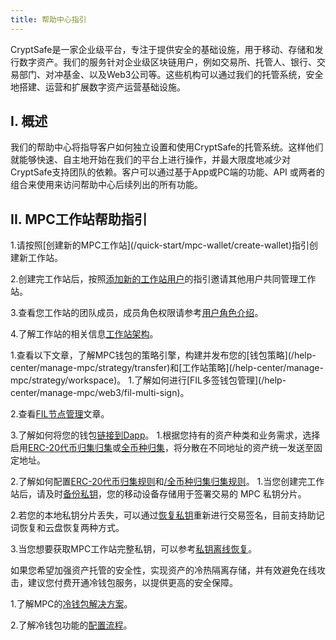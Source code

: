 ---
title: 帮助中心指引
---

 CryptSafe是一家企业级平台，专注于提供安全的基础设施，用于移动、存储和发行数字资产。我们的服务针对企业级区块链用户，例如交易所、托管人、银行、交易部门、对冲基金、以及Web3公司等。这些机构可以通过我们的托管系统，安全地搭建、运营和扩展数字资产运营基础设施。

## I. 概述

我们的帮助中心将指导客户如何独立设置和使用CryptSafe的托管系统。这样他们就能够快速、自主地开始在我们的平台上进行操作，并最大限度地减少对CryptSafe支持团队的依赖。客户可以通过基于App或PC端的功能、API 或两者的组合来使用来访问帮助中心后续列出的所有功能。

## II. MPC工作站帮助指引

<Accordion title="创建并设置您的工作站">
1.请按照[创建新的MPC工作站](/quick-start/mpc-wallet/create-wallet)指引创建新工作站。

2.创建完工作站后，按照[添加新的工作站用户](/help-center/manage-mpc/user-setting/add-user)的指引邀请其他用户共同管理工作站。

3.查看您工作站的团队成员，成员角色权限请参考[用户角色介绍](/help-center/manage-mpc/user-setting/user-role)。

4.了解工作站的相关信息[工作站架构](/help-center/manage-mpc/my-wallet/address-format)。

</Accordion>


<Accordion title="设置您的策略引擎">
1.查看以下文章，了解MPC钱包的策略引擎，构建并发布您的[钱包策略](/help-center/manage-mpc/strategy/transfer)和[工作站策略](/help-center/manage-mpc/strategy/workspace)。

</Accordion>
<Accordion title="使用Web3功能">
1.了解如何进行[FIL多签钱包管理](/help-center/manage-mpc/web3/fil-multi-sign)。

2.查看[FIL节点管理](/help-center/manage-mpc/web3/fil-node)文章。

3.了解如何将您的钱包[链接到Dapp](/help-center/manage-mpc/web3/dapp)。
</Accordion>
<Accordion title="自动归集资产">
1.根据您持有的资产种类和业务需求，选择启用[ERC-20代币归集归集](/help-center/manage-mpc/consolidation/contact/about)或[全币种归集](/help-center/manage-mpc/consolidation/co-signer/about)，将分散在不同地址的资产统一发送至固定地址。

2.了解如何配置[ERC-20代币归集规则](/help-center/manage-mpc/consolidation/contact/rules)和[/全币种归集归集规则](/help-center/manage-mpc/consolidation/co-signer/rules)。
</Accordion>
<Accordion title="管理您的工作站私钥">
1.当您创建完工作站后，请及时[备份私钥](/quick-start/mpc-wallet/private-manage/private-backup)，您的移动设备存储用于签署交易的 MPC 私钥分片。

2.若您的本地私钥分片丢失，可以通过[恢复私钥](/quick-start/mpc-wallet/private-manage/private-recover)重新进行交易签名，目前支持助记词恢复和云盘恢复两种方式。

3.当您想要获取MPC工作站完整私钥，可以参考[私钥离线恢复](/help-center/manage-mpc/my-wallet/off-line-tool)。

</Accordion>

<Accordion title="开启冷钱包服务">

如果您希望加强资产托管的安全性，实现资产的冷热隔离存储，并有效避免在线攻击，建议您付费开通冷钱包服务，以提供更高的安全保障。

1.了解MPC的[冷钱包解决方案](/help-center/manage-mpc/Coldwallet/coldwalletsolution)。

2.了解冷钱包功能的[配置流程](/help-center/manage-mpc/Coldwallet/allsteps)。


</Accordion>